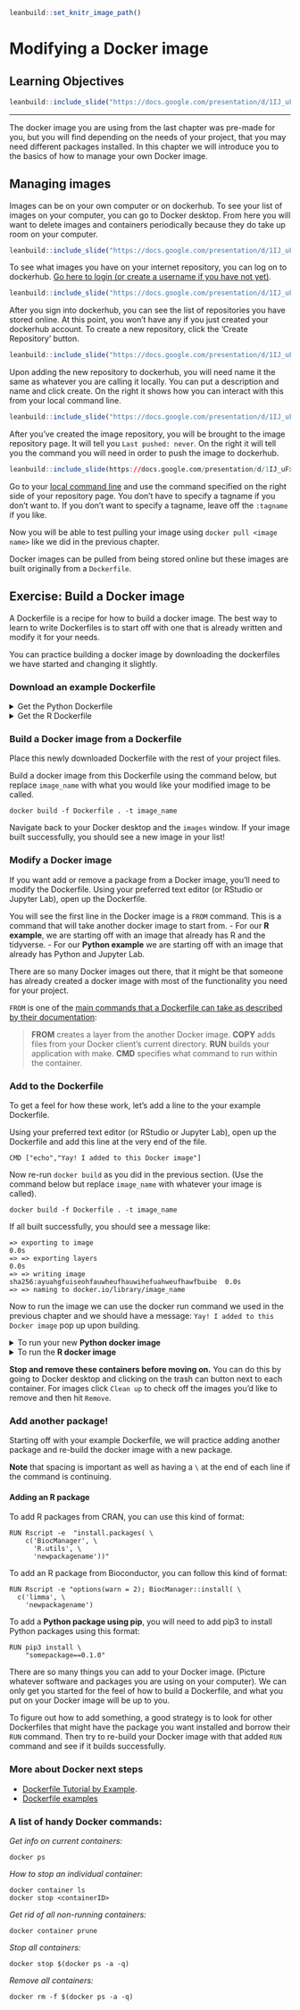 
```r
leanbuild::set_knitr_image_path()
```

# Modifying a Docker image

## Learning Objectives

```r
leanbuild::include_slide("https://docs.google.com/presentation/d/1IJ_uFxJud7OdIAr6p8ZOzvYs-SGDqa7g4cUHtUld03I/edit#slide=id.gfbc11e6ab0_0_149")
```

***

The docker image you are using from the last chapter was pre-made for you, but you will find depending on the needs of your project, that you may need different packages installed. In this chapter we will introduce you to the basics of how to manage your own Docker image.

## Managing images

Images can be on your own computer or on dockerhub.
To see your list of images on your computer, you can go to Docker desktop. From here you will want to delete images and containers periodically because they do take up room on your computer.

```r
leanbuild::include_slide("https://docs.google.com/presentation/d/1IJ_uFxJud7OdIAr6p8ZOzvYs-SGDqa7g4cUHtUld03I/edit#slide=id.gfc8849fa4d_0_17")
```

To see what images you have on your internet repository, you can log on to dockerhub.
[Go here to login (or create a username if you have not yet)](https://hub.docker.com/).

```r
leanbuild::include_slide("https://docs.google.com/presentation/d/1IJ_uFxJud7OdIAr6p8ZOzvYs-SGDqa7g4cUHtUld03I/edit#slide=id.gfc8849fa4d_0_38")
```

After you sign into dockerhub, you can see the list of repositories you have stored online. At this point, you won’t have any if you just created your dockerhub account. To create a new repository, click the ‘Create Repository’ button.

```r
leanbuild::include_slide("https://docs.google.com/presentation/d/1IJ_uFxJud7OdIAr6p8ZOzvYs-SGDqa7g4cUHtUld03I/edit#slide=id.gfc8849fa4d_0_10")
```

Upon adding the new repository to dockerhub, you will need name it the same as whatever you are calling it locally. You can put a description and name and click create. On the right it shows how you can interact with this from your local command line.

```r
leanbuild::include_slide("https://docs.google.com/presentation/d/1IJ_uFxJud7OdIAr6p8ZOzvYs-SGDqa7g4cUHtUld03I/edit#slide=id.gfc8849fa4d_0_48")
```

After you've created the image repository, you will be brought to the image repository page.
It will tell you `Last pushed: never`. On the right it will tell you the command you will need in order to push the image to dockerhub.

```r
leanbuild::include_slide(https://docs.google.com/presentation/d/1IJ_uFxJud7OdIAr6p8ZOzvYs-SGDqa7g4cUHtUld03I/edit#slide=id.gfc8849fa4d_0_56")
```

Go to your [local command line](https://towardsdatascience.com/a-quick-guide-to-using-command-line-terminal-96815b97b955) and use the command specified on the right side of your repository page. You don't have to specify a tagname if you don't want to.  If you don't want to specify a tagname, leave off the `:tagname` if you like.

Now you will be able to test pulling your image using `docker pull <image name>` like we did in the previous chapter.

Docker images can be pulled from being stored online but these images are built originally from a `Dockerfile`.

## Exercise: Build a Docker image

A Dockerfile is a recipe for how to build a docker image. The best way to learn to write Dockerfiles is to start off with one that is already written and modify it for your needs.

You can practice building a docker image by downloading the dockerfiles we have started and changing it slightly.

### Download an example Dockerfile

<details> <summary> Get the Python Dockerfile </summary>

Download the example Dockerfile for Python analyses.

```
wget https://raw.githubusercontent.com/jhudsl/Adv_Reproducibility_in_Cancer_Informatics/main/resources/python-docker/Dockerfile
```
If you get a message like `command not found` that means you will need to install [`wget`](https://www.jcchouinard.com/wget/).

Altervatively, you can navigate to the [Dockerfile's page on GitHub](https://raw.githubusercontent.com/jhudsl/Adv_Reproducibility_in_Cancer_Informatics/main/resources/python-docker/Dockerfile) and use `File` > `Save as` but do not add any suffix to the end of the file (no `.txt` or anything). Just save it as `Dockerfile`.

</details>

<details> <summary> Get the R Dockerfile </summary>

Download the example Dockerfile for R analyses.

```
wget https://raw.githubusercontent.com/jhudsl/Adv_Reproducibility_in_Cancer_Informatics/main/resources/r-docker/Dockerfile
```
If you get a message like `command not found` that means you will need to install [`wget`](https://www.jcchouinard.com/wget/).

Altervatively, you can navigate to the [Dockerfile's page on GitHub](https://raw.githubusercontent.com/jhudsl/Adv_Reproducibility_in_Cancer_Informatics/main/resources/r-docker/Dockerfile) and use `File` > `Save as` but do not add any suffix to the end of the file (no `.txt` or anything). Just save it as `Dockerfile`.

</details>

### Build a Docker image from a Dockerfile

Place this newly downloaded Dockerfile with the rest of your project files.

Build a docker image from this Dockerfile using the command below, but replace `image_name` with what you would like your modified image to be called.   

```
docker build -f Dockerfile . -t image_name
```

Navigate back to your Docker desktop and the `images` window. If your image built successfully, you should see a new image in your list!

### Modify a Docker image

If you want add or remove a package from a Docker image, you'll need to modify the Dockerfile.
Using your preferred text editor (or RStudio or Jupyter Lab), open up the Dockerfile.

You will see the first line in the Docker image is a `FROM` command. This is a command that will take another docker image to start from.
- For our **R example**, we are starting off with an image that already has R and the tidyverse. - For our **Python example** we are starting off with an image that already has Python and Jupyter Lab.

There are so many Docker images out there, that it might be that someone has already created a docker image with most of the functionality you need for your project.

`FROM` is one of the [main commands that a Dockerfile can take as described by their documentation](https://docs.docker.com/develop/develop-images/dockerfile_best-practices/):

> **FROM** creates a layer from the another Docker image.
> **COPY** adds files from your Docker client’s current directory.
> **RUN** builds your application with make.
> **CMD** specifies what command to run within the container.

### Add to the Dockerfile

To get a feel for how these work, let's add a line to the your example Dockerfile.

Using your preferred text editor (or RStudio or Jupyter Lab), open up the Dockerfile and add this line at the very end of the file.

```
CMD ["echo","Yay! I added to this Docker image"]
```

Now re-run `docker build` as you did in the previous section. (Use the command below but replace `image_name` with whatever your image is called).

```
docker build -f Dockerfile . -t image_name
```

If all built successfully, you should see a message like:
```
=> exporting to image                                                     0.0s
=> => exporting layers                                                    0.0s
=> => writing image sha256:ayuahgfuiseohfauwheufhauwihefuahweufhawfbuibe  0.0s
=> => naming to docker.io/library/image_name
```

Now to run the image we can use the docker run command we used in the previous chapter and we should have a message: `Yay! I added to this Docker image` pop up upon building.

<details> <summary> To run your new **Python docker image** </summary>
But replace `image_name` with whatever you have called your image.
```
docker run --rm -v $PWD:/home/jovyan/work -e JUPYTER_ENABLE_LAB=yes -p 8787:8787 image_name
```
</details>

<details> <summary> To run the **R docker image** </summary>
But replace `image_name` with whatever you have called your image.
```
docker run --rm -v $PWD:/home/rstudio -e PASSWORD=password -p 8787:8787 image_name
```
</details>

**Stop and remove these containers before moving on.** You can do this by going to Docker desktop and clicking on the trash can button next to each container. For images click `Clean up` to check off the images you'd like to remove and then hit `Remove`.

### Add another package!

Starting off with your example Dockerfile, we will practice adding another package and re-build the docker image with a new package.

**Note** that spacing is important as well as having a `\` at the end of each line if the command is continuing.

#### Adding an R package  

To add R packages from CRAN, you can use this kind of format:
```
RUN Rscript -e  "install.packages( \
    c('BiocManager', \
      'R.utils', \
      'newpackagename'))"
```

To add an R package from Bioconductor, you can follow this kind of format:

```
RUN Rscript -e "options(warn = 2); BiocManager::install( \
  c('limma', \
    'newpackagename')

```

To add a **Python package using pip**, you will need to add pip3 to install Python packages using this format:
```  
RUN pip3 install \
    "somepackage==0.1.0"
```

There are so many things you can add to your Docker image. (Picture whatever software and packages you are using on your computer). We can only get you started for the feel of how to build a Dockerfile, and what you put on your Docker image will be up to you.

To figure out how to add something, a good strategy is to look for other Dockerfiles that might have the package you want installed and borrow their `RUN` command. Then try to re-build your Docker image with that added `RUN` command and see if it builds successfully.

### More about Docker next steps

- [Dockerfile Tutorial by Example](https://takacsmark.com/dockerfile-tutorial-by-example-dockerfile-best-practices-2018/#lets-create-your-first-image).
- [Dockerfile examples](https://linuxtechlab.com/learn-create-dockerfile-example/)

### A list of handy Docker commands:

_Get info on current containers:_  
```
docker ps
```

_How to stop an individual container:_  
```
docker container ls
docker stop <containerID>
```

_Get rid of all non-running containers:_  
```
docker container prune
```

_Stop all containers:_  
```
docker stop $(docker ps -a -q)
```

_Remove all containers:_  
```
docker rm -f $(docker ps -a -q)
```
